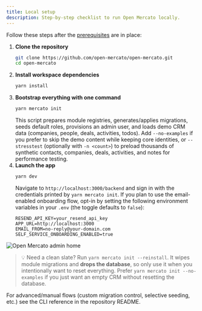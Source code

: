 ```yaml
---
title: Local setup
description: Step-by-step checklist to run Open Mercato locally.
---
```


Follow these steps after the [prerequisites](./prerequisites) are in place:

1. **Clone the repository**
   ```bash
   git clone https://github.com/open-mercato/open-mercato.git
   cd open-mercato
   ```
2. **Install workspace dependencies**
   ```bash
   yarn install
   ```
3. **Bootstrap everything with one command**
   ```bash
   yarn mercato init
   ```
   This script prepares module registries, generates/applies migrations, seeds default roles, provisions an admin user, and loads demo CRM data (companies, people, deals, activities, todos). Add `--no-examples` if you prefer to skip the demo content while keeping core identities, or `--stresstest` (optionally with `-n <count>`) to preload thousands of synthetic contacts, companies, deals, activities, and notes for performance testing.
4. **Launch the app**
   ```bash
   yarn dev
   ```
   Navigate to `http://localhost:3000/backend` and sign in with the credentials printed by `yarn mercato init`.
   If you plan to use the email-enabled onboarding flow, opt-in by setting the following environment variables in your `.env` (the toggle defaults to `false`):
    ```env
    RESEND_API_KEY=your_resend_api_key
    APP_URL=http://localhost:3000
    EMAIL_FROM=no-reply@your-domain.com
    SELF_SERVICE_ONBOARDING_ENABLED=true
    ```

![Open Mercato admin home](/screenshots/open-mercato-homepage.png)

> 💡 Need a clean slate? Run `yarn mercato init --reinstall`. It wipes module migrations and **drops the database**, so only use it when you intentionally want to reset everything. Prefer `yarn mercato init --no-examples` if you just want an empty CRM without resetting the database.

For advanced/manual flows (custom migration control, selective seeding, etc.) see the CLI reference in the repository README.
